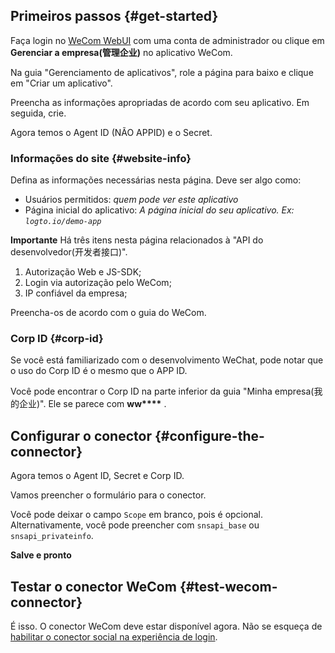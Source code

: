 ## Primeiros passos \{#get-started}

Faça login no [WeCom WebUI](https://work.weixin.qq.com/) com uma conta de administrador ou clique em **Gerenciar a empresa(管理企业)** no aplicativo WeCom.

Na guia "Gerenciamento de aplicativos", role a página para baixo e clique em "Criar um aplicativo".

Preencha as informações apropriadas de acordo com seu aplicativo. Em seguida, crie.

Agora temos o Agent ID (NÃO APPID) e o Secret.

### Informações do site \{#website-info}

Defina as informações necessárias nesta página. Deve ser algo como:

- Usuários permitidos: _quem pode ver este aplicativo_
- Página inicial do aplicativo: _A página inicial do seu aplicativo. Ex: `logto.io/demo-app`_

**Importante**
Há três itens nesta página relacionados à "API do desenvolvedor(开发者接口)".

1. Autorização Web e JS-SDK;
2. Login via autorização pelo WeCom;
3. IP confiável da empresa;

Preencha-os de acordo com o guia do WeCom.

### Corp ID \{#corp-id}

Se você está familiarizado com o desenvolvimento WeChat, pode notar que o uso do Corp ID é o mesmo que o APP ID.

Você pode encontrar o Corp ID na parte inferior da guia "Minha empresa(我的企业)". Ele se parece com **ww\*\*\*\*** .

## Configurar o conector \{#configure-the-connector}

Agora temos o Agent ID, Secret e Corp ID.

Vamos preencher o formulário para o conector.

Você pode deixar o campo `Scope` em branco, pois é opcional. Alternativamente, você pode preencher com `snsapi_base` ou `snsapi_privateinfo`.

**Salve e pronto**

## Testar o conector WeCom \{#test-wecom-connector}

É isso. O conector WeCom deve estar disponível agora. Não se esqueça de [habilitar o conector social na experiência de login](/connectors/social-connectors/#enable-social-sign-in).
